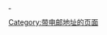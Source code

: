 {{{1}}}[[File:Nospam at.svg|12px| ‐at‐ |link=]]{{{2}}}<includeonly>[[Category:带电邮地址的页面]]</includeonly><noinclude>
{{Documentation}}
<!-- PLEASE ADD THIS TEMPLATE'S CATEGORIES AND INTERWIKIS TO THE /doc SUBPAGE, THANKS -->
</noinclude>